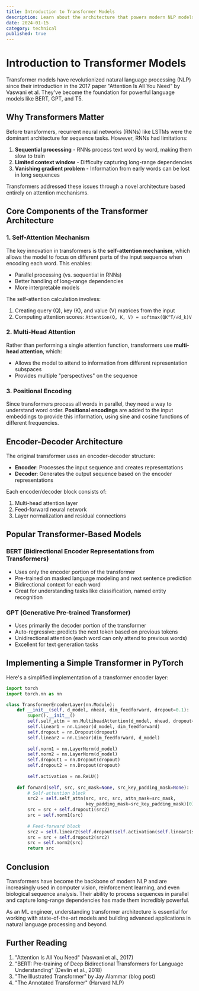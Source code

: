 ```yaml
---
title: Introduction to Transformer Models
description: Learn about the architecture that powers modern NLP models like GPT and BERT.
date: 2024-01-15
category: technical
published: true
---
```


# Introduction to Transformer Models

Transformer models have revolutionized natural language processing (NLP) since their introduction in the 2017 paper "Attention Is All You Need" by Vaswani et al. They've become the foundation for powerful language models like BERT, GPT, and T5.

## Why Transformers Matter

Before transformers, recurrent neural networks (RNNs) like LSTMs were the dominant architecture for sequence tasks. However, RNNs had limitations:

1. **Sequential processing** - RNNs process text word by word, making them slow to train
2. **Limited context window** - Difficulty capturing long-range dependencies
3. **Vanishing gradient problem** - Information from early words can be lost in long sequences

Transformers addressed these issues through a novel architecture based entirely on attention mechanisms.

## Core Components of the Transformer Architecture

### 1. Self-Attention Mechanism

The key innovation in transformers is the **self-attention mechanism**, which allows the model to focus on different parts of the input sequence when encoding each word. This enables:

- Parallel processing (vs. sequential in RNNs)
- Better handling of long-range dependencies
- More interpretable models

The self-attention calculation involves:

1. Creating query (Q), key (K), and value (V) matrices from the input
2. Computing attention scores: `Attention(Q, K, V) = softmax(QK^T/√d_k)V`

### 2. Multi-Head Attention

Rather than performing a single attention function, transformers use **multi-head attention**, which:

- Allows the model to attend to information from different representation subspaces
- Provides multiple "perspectives" on the sequence

### 3. Positional Encoding

Since transformers process all words in parallel, they need a way to understand word order. **Positional encodings** are added to the input embeddings to provide this information, using sine and cosine functions of different frequencies.

## Encoder-Decoder Architecture

The original transformer uses an encoder-decoder structure:

- **Encoder**: Processes the input sequence and creates representations
- **Decoder**: Generates the output sequence based on the encoder representations

Each encoder/decoder block consists of:
1. Multi-head attention layer
2. Feed-forward neural network
3. Layer normalization and residual connections

## Popular Transformer-Based Models

### BERT (Bidirectional Encoder Representations from Transformers)

- Uses only the encoder portion of the transformer
- Pre-trained on masked language modeling and next sentence prediction
- Bidirectional context for each word
- Great for understanding tasks like classification, named entity recognition

### GPT (Generative Pre-trained Transformer)

- Uses primarily the decoder portion of the transformer
- Auto-regressive: predicts the next token based on previous tokens
- Unidirectional attention (each word can only attend to previous words)
- Excellent for text generation tasks

## Implementing a Simple Transformer in PyTorch

Here's a simplified implementation of a transformer encoder layer:

```python
import torch
import torch.nn as nn

class TransformerEncoderLayer(nn.Module):
    def __init__(self, d_model, nhead, dim_feedforward, dropout=0.1):
        super().__init__()
        self.self_attn = nn.MultiheadAttention(d_model, nhead, dropout=dropout)
        self.linear1 = nn.Linear(d_model, dim_feedforward)
        self.dropout = nn.Dropout(dropout)
        self.linear2 = nn.Linear(dim_feedforward, d_model)
        
        self.norm1 = nn.LayerNorm(d_model)
        self.norm2 = nn.LayerNorm(d_model)
        self.dropout1 = nn.Dropout(dropout)
        self.dropout2 = nn.Dropout(dropout)
        
        self.activation = nn.ReLU()
    
    def forward(self, src, src_mask=None, src_key_padding_mask=None):
        # Self-attention block
        src2 = self.self_attn(src, src, src, attn_mask=src_mask,
                              key_padding_mask=src_key_padding_mask)[0]
        src = src + self.dropout1(src2)
        src = self.norm1(src)
        
        # Feed-forward block
        src2 = self.linear2(self.dropout(self.activation(self.linear1(src))))
        src = src + self.dropout2(src2)
        src = self.norm2(src)
        return src
```

## Conclusion

Transformers have become the backbone of modern NLP and are increasingly used in computer vision, reinforcement learning, and even biological sequence analysis. Their ability to process sequences in parallel and capture long-range dependencies has made them incredibly powerful.

As an ML engineer, understanding transformer architecture is essential for working with state-of-the-art models and building advanced applications in natural language processing and beyond.

## Further Reading

1. "Attention Is All You Need" (Vaswani et al., 2017)
2. "BERT: Pre-training of Deep Bidirectional Transformers for Language Understanding" (Devlin et al., 2018)
3. "The Illustrated Transformer" by Jay Alammar (blog post)
4. "The Annotated Transformer" (Harvard NLP)